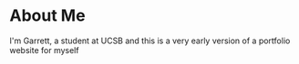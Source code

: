 
<div className={styles.Document}>

# About Me

I'm Garrett, a student at UCSB and this is a very early version of a portfolio website for myself

</div>